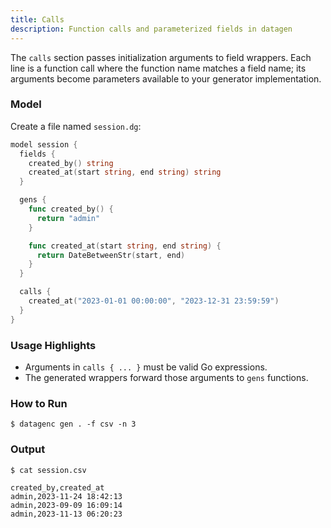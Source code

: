 ```yaml
---
title: Calls
description: Function calls and parameterized fields in datagen
---
```



The `calls` section passes initialization arguments to field wrappers. Each line is a function call where the function name matches a field name; its arguments become parameters available to your generator implementation.

### Model

Create a file named `session.dg`:

```go title="session.dg"
model session {
  fields {
    created_by() string
    created_at(start string, end string) string
  }

  gens {
    func created_by() {
      return "admin"
    }

    func created_at(start string, end string) {
      return DateBetweenStr(start, end)
    }
  }

  calls {
    created_at("2023-01-01 00:00:00", "2023-12-31 23:59:59")
  }
}
```

### Usage Highlights

- Arguments in `calls { ... }` must be valid Go expressions.
- The generated wrappers forward those arguments to `gens` functions.

### How to Run

```shell
$ datagenc gen . -f csv -n 3
```

### Output
```shell
$ cat session.csv
```
```csv
created_by,created_at
admin,2023-11-24 18:42:13
admin,2023-09-09 16:09:14
admin,2023-11-13 06:20:23
```
